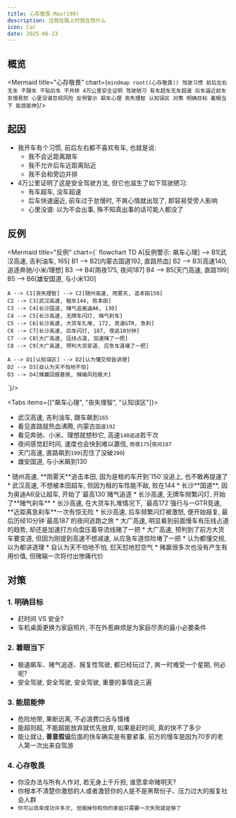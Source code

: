 ```yaml
---
title: 心存敬畏·Max(199)
description: 当我在路上时我在怒什么
icon: Car
date: 2025-06-23
---
```


## 概览

<Mermaid
title="心存敬畏"
chart={`
mindmap
  root((心存敬畏))
    驾驶习惯
      前后左右无车
        不跟车
        不贴后车
        不并排
      4万公里安全证明
    驾驶陋习
      有车超车无车超速
      后车逼近前车怠慢易怒
      心里没谱忽视风险
    反例警示
      飙车心理
      丧失理智
      认知误区
    对策
      明确目标
      着眼当下
      能屈能伸
`}/>

## 起因
* 我开车有个习惯, 前后左右都不喜欢有车, 也就是说:
  - 我不会近距离跟车
  - 我不允许后车近距离贴近
  - 我不会和旁边并排
* 4万公里证明了这是安全驾驶方法, 但它也滋生了如下驾驶陋习:
  - 有车超车, 没车超速
  - 后车快速逼近, 前车过于怠慢时, 不爽心情就出现了, 即容易受旁人影响
  - 心里没谱: 以为不会出事, 殊不知真出事的话可能人都没了

## 反例

<Mermaid
title="反例"
chart={`
flowchart TD
    A[反例警示: 飙车心理] --> B1[武汉高速, 吉利油车, 165]
    B1 --> B2[内蒙古国道192, 直路热血]
    B2 --> B3[高速140, 追逐奔驰/小米/理想]
    B3 --> B4[雨夜175, 夜间187]
    B4 --> B5[天门高速, 直路199]
    B5 --> B6[雄安国道, 与小米130]
    
    A --> C1[丧失理智] --> C2[随州高速, 雨雾天, 追本田150]
    C2 --> C3[武汉高速, 租车144, 败本田]
    C3 --> C4[长沙国道, 赌气追奥迪A6, 130]
    C4 --> C5[长沙高速, 无牌车闪灯, 赌气刹车]
    C5 --> C6[长沙高速, 大货车扎堆, 172, 竞速GTR, 急刹]
    C6 --> C7[长沙高速, 后车闪灯, 187, 夜逃10分钟]
    C7 --> C8[大广高速, 压线占道, 加速赌了一把]
    C8 --> C9[大广高速, 预判大货变道, 应急车道堵了一把]
    
    A --> D1[认知误区] --> D2[认为懂交规皆讲理]
    D2 --> D3[自认为天不怕地不怕]
    D3 --> D4[赌赢回报甚微, 赌输风险极大]
`}/>



<Tabs items={["飙车心理", "丧失理智", "认知误区"]}>
  <Tab value="飙车心理">
  * 武汉高速, 吉利油车, 跟车飙到`165`
  * 看见直路就热血沸腾, 内蒙古`国道192`
  * 看见奔驰、小米、理想就想秒它, 高速`140追逐`若干次
  * 夜间感觉赶时间, 速度也会快到难以置信, `雨夜175`|`夜间187`
  * 天门高速, 直路飙到`199`(忍住了没破`200`)
  * 雄安国道, 与小米飙到130
  </Tab>
  <Tab value="丧失理智">
  * 随州高速, **雨雾天**追击本田, 因为是租的车开到`150`没追上, 也不敢再提速了
  * 武汉高速, 不想被本田超车, 但因为租的车性能不敌, 败在144
  * 长沙**国道**, 因为奥迪A6没让超车, 开始了`最高130`赌气追逐
  * 长沙高速, 无牌车频繁闪灯, 开始了**赌气刹车**
  * 长沙高速, 在大货车扎堆情况下, `最高172`强行与一GTR竞速, **近距离急刹车**一次有惊无险
  * 长沙高速, 后车频繁闪灯被激怒, 便开始报复, 最后历经10分钟`最高187`的夜间逃跑之旅
  * 大广高速, 明显看到前面慢车有压线占道的趋势, 却还是加速打方向盘压着导流线赌了一把
  * 大广高速, 预判到了前方大货车要变道, 但因为刚提到高速不想减速, 从应急车道惊险堵了一把
  </Tab>
  <Tab value="认知误区">
  * 认为都懂交规, 以为都讲道理
  * 自认为天不怕地不怕, 怼天怼地怼空气
  * 赌赢很多次也没有产生有用价值, 但赌输一次将付出惨痛代价
  </Tab>
</Tabs>


## 对策
### 1. 明确目标
* 赶时间 VS 安全?
* 车机桌面更换为家庭照片, 不在外惹麻烦是为家庭尽责的最小必要条件

### 2. 着眼当下
* 极速飙车、赌气追逐、报复性驾驶, 都已经玩过了, 爽一时难受一个星期, 何必呢?
* 安全驾驶, 安全驾驶, 安全驾驶, 重要的事情说三遍

### 3. 能屈能伸
* 危险地带, 果断远离, 不必浪费口舌与情绪
* 能超则超, 不能超能放弃就优先放弃, 如果是赶时间, 真的快不了多少
* 能让就让, **善意假设**后面的快车确实是有要紧事, 前方的慢车是因为70岁的老人第一次出来自驾游

### 4. 心存敬畏
* 你没办法与所有人作对, 若无身上千斤担, 谁愿拿命赌明天?
* 你根本不清楚你激怒的人或者激怒你的人是不是黑帮份子、压力过大的报复社会人群
* `你可以侥幸成功许多次, 但毁掉你和你的家庭只需要一次失败就足够了`